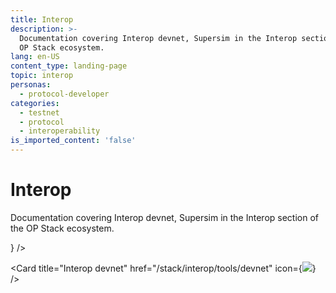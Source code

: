 ```yaml
---
title: Interop
description: >-
  Documentation covering Interop devnet, Supersim in the Interop section of the
  OP Stack ecosystem.
lang: en-US
content_type: landing-page
topic: interop
personas:
  - protocol-developer
categories:
  - testnet
  - protocol
  - interoperability
is_imported_content: 'false'
---
```



# Interop

Documentation covering Interop devnet, Supersim in the Interop section of the OP Stack ecosystem.

<Cards>
  <Card title="Supersim" href="/stack/interop/tools/supersim" icon={<img src="/img/icons/shapes.svg" />} />

  <Card title="Interop devnet" href="/stack/interop/tools/devnet" icon={<img src="/img/icons/shapes.svg" />} />

</Cards>
